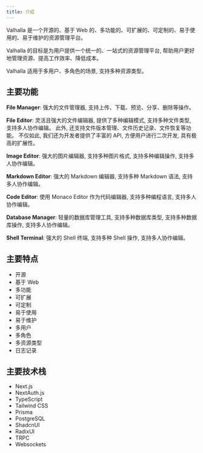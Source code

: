 ```yaml
---
title: 介绍
---
```


Valhalla 是一个开源的、基于 Web 的、多功能的、可扩展的、可定制的、易于使用的、易于维护的资源管理平台。

Valhalla 的目标是为用户提供一个统一的、一站式的资源管理平台, 帮助用户更好地管理资源、提高工作效率、降低成本。

Valhalla 适用于多用户、多角色的场景, 支持多种资源类型。

## 主要功能

**File Manager**: 强大的文件管理器, 支持上传、下载、预览、分享、删除等操作。

**File Editor**: 灵活且强大的文件编辑器, 提供了多种编辑模式, 支持多种文件类型, 支持多人协作编辑。
此外, 还支持文件版本管理、文件历史记录、文件恢复等功能。
不仅如此, 我们还为开发者提供了丰富的 API, 方便用户进行二次开发, 具有极高的扩展性。

**Image Editor**: 强大的图片编辑器, 支持多种图片格式, 支持多种编辑操作, 支持多人协作编辑。

**Markdown Editor**: 强大的 Markdown 编辑器, 支持多种 Markdown 语法, 支持多人协作编辑。

**Code Editor**: 使用 Monaco Editor 作为代码编辑器, 支持多种编程语言, 支持多人协作编辑。

**Database Manager**: 轻量的数据库管理工具, 支持多种数据库类型, 支持多种数据库操作, 支持多人协作编辑。

**Shell Terminal**: 强大的 Shell 终端, 支持多种 Shell 操作, 支持多人协作编辑。

## 主要特点

- 开源
- 基于 Web
- 多功能
- 可扩展
- 可定制
- 易于使用
- 易于维护
- 多用户
- 多角色
- 多资源类型
- 日志记录

## 主要技术栈

- Next.js
- NextAuth.js
- TypeScript
- Tailwind CSS
- Prisma
- PostgreSQL
- ShadcnUI
- RadixUI
- TRPC
- Websockets
